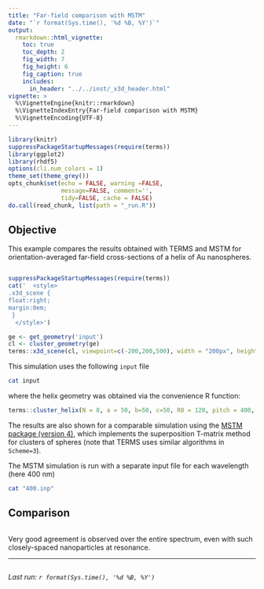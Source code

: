 ```yaml
---
title: "Far-field comparison with MSTM"
date: "`r format(Sys.time(), '%d %B, %Y')`"
output:
  rmarkdown::html_vignette:
    toc: true
    toc_depth: 2
    fig_width: 7
    fig_height: 6
    fig_caption: true
    includes:
      in_header: "../../inst/_x3d_header.html"
vignette: >
  %\VignetteEngine{knitr::rmarkdown}
  %\VignetteIndexEntry{Far-field comparison with MSTM}
  %\VignetteEncoding{UTF-8}
---
```


```r
library(knitr)
suppressPackageStartupMessages(require(terms))
library(ggplot2)
library(rhdf5)
options(cli.num_colors = 1)
theme_set(theme_grey())
opts_chunk$set(echo = FALSE, warning =FALSE,
               message=FALSE, comment='', 
               tidy=FALSE, cache = FALSE)
do.call(read_chunk, list(path = "_run.R"))
```

## Objective

This example compares the results obtained with TERMS and MSTM for orientation-averaged far-field cross-sections of a helix of Au nanospheres. 

```r
```


```r
suppressPackageStartupMessages(require(terms))
cat('  <style>
.x3d_scene {
float:right;
margin:0em;
 }
  </style>')

ge <- get_geometry('input')
cl <- cluster_geometry(ge)
terms::x3d_scene(cl, viewpoint=c(-200,200,500), width = "200px", height = "150px", default_material='gold')
```

This simulation uses the following `input` file
```bash
cat input
```

where the helix geometry was obtained via the convenience R function: 
```r
terms::cluster_helix(N = 8, a = 50, b=50, c=50, R0 = 120, pitch = 400, delta = pi/4)
```

The results are also shown for a comparable simulation using the [MSTM package (version 4)](https://github.com/dmckwski/MSTM), which implements the superposition T-matrix method for clusters of spheres (note that TERMS uses similar algorithms in `Scheme=3`). 

The MSTM simulation is run with a separate input file for each wavelength (here 400 nm)

```bash
cat "400.inp"
```

## Comparison

```r
```

Very good agreement is observed over the entire spectrum, even with such closely-spaced nanoparticles at resonance. 

-----

```r
```
_Last run: `r format(Sys.time(), '%d %B, %Y')`_
